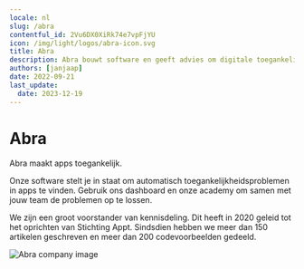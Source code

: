 ```yaml
---
locale: nl
slug: /abra
contentful_id: 2Vu6DX0XiRk74e7vpFjYU
icon: /img/light/logos/abra-icon.svg
title: Abra
description: Abra bouwt software en geeft advies om digitale toegankelijkheid voor iedereen begrijpelijk te maken.
authors: [janjaap]
date: 2022-09-21
last_update:
  date: 2023-12-19
---
```


# Abra

Abra maakt apps toegankelijk.

Onze software stelt je in staat om automatisch toegankelijkheidsproblemen in apps te vinden. Gebruik ons dashboard en onze academy om samen met jouw team de problemen op te lossen.

We zijn een groot voorstander van kennisdeling. Dit heeft in 2020 geleid tot het oprichten van Stichting Appt. Sindsdien hebben we meer dan 150 artikelen geschreven en meer dan 200 codevoorbeelden gedeeld.

<CustomLink url="https://abra.nl" label="Bezoek de website van Abra" external={true} appearance="primaryButton" />

<Image src="/img/light/Abra company.jpg" alt="Abra company image"/>
